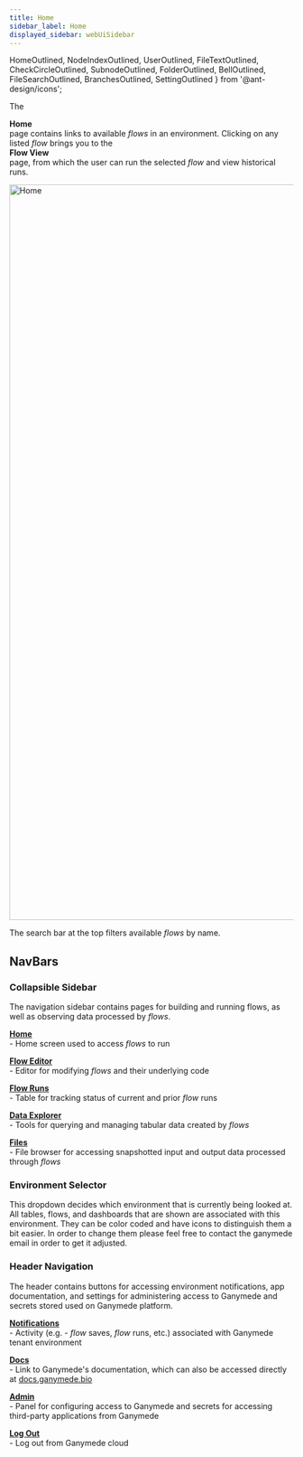 ```yaml
---
title: Home
sidebar_label: Home
displayed_sidebar: webUiSidebar
---
```


  HomeOutlined,
  NodeIndexOutlined,
  UserOutlined,
  FileTextOutlined,
  CheckCircleOutlined,
  SubnodeOutlined,
  FolderOutlined,
  BellOutlined,
  FileSearchOutlined,
  BranchesOutlined,
  SettingOutlined
} from '@ant-design/icons';

The <div className="button darkblue_button"><HomeOutlined /> **Home**</div> page contains links to available _flows_ in an environment.  Clicking on any listed _flow_ brings you to the <div className="button darkblue_button"><HomeOutlined /> **Flow View**</div> page, from which the user can run the selected _flow_ and view historical runs.

<img width="1302" alt="Home" src="https://storage.googleapis.com/ganymede-bio-website/public/apiServer/HomeScreen_20230609.png"/>

The search bar at the top filters available _flows_ by name.

## NavBars

### Collapsible Sidebar

The navigation sidebar contains pages for building and running flows, as well as observing data processed by _flows_.

[<div className="button darkblue_button"><HomeOutlined /> **Home**</div>](./Home.mdx) - Home screen used to access _flows_ to run

[<div className="button darkblue_button"><BranchesOutlined /> **Flow Editor**</div>](./FlowEditor.mdx) - Editor for modifying _flows_ and their underlying code

[<div className="button darkblue_button"><CheckCircleOutlined /> **Flow Runs**</div>](./FlowRuns.mdx) - Table for tracking status of current and prior _flow_ runs

[<div className="button darkblue_button"><FileSearchOutlined /> **Data Explorer**</div>](./DataExplorer.mdx) - Tools for querying and managing tabular data created by _flows_

[<div className="button darkblue_button"><FolderOutlined /> **Files**</div>](./Files.mdx) - File browser for accessing snapshotted input and output data processed through _flows_

### Environment Selector

This dropdown decides which environment that is currently being looked at. All tables, flows, and dashboards that are shown are associated with this environment. They can be color coded and have icons to distinguish them a bit easier.
In order to change them please feel free to contact the ganymede email in order to get it adjusted. 

### Header Navigation

The header contains buttons for accessing environment notifications, app documentation, and settings for administering access to Ganymede and secrets stored used on Ganymede platform.

[<div className="button darkblue_button"><BellOutlined /> **Notifications**</div>](./Notifications.mdx) - Activity (e.g. - _flow_ saves, _flow_ runs, etc.) associated with Ganymede tenant environment

[<div className="button darkblue_button"><FileTextOutlined /> **Docs**</div>](https://docs.ganymede.bio) - Link to Ganymede's documentation, which can also be accessed directly at [docs.ganymede.bio](https://docs.ganymede.bio/) 

[<div className="button darkblue_button"><SettingOutlined /> **Admin**</div>](./AdminControls.mdx) - Panel for configuring access to Ganymede and secrets for accessing third-party applications from Ganymede

[<div className="button darkblue_button"><UserOutlined /> **Log Out**</div>](https://www.ganymede.bio) - Log out from Ganymede cloud
